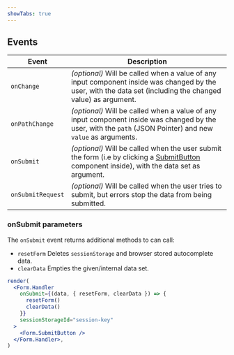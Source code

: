 ```yaml
---
showTabs: true
---
```


## Events

| Event             | Description                                                                                                                                                                                                |
| ----------------- | ---------------------------------------------------------------------------------------------------------------------------------------------------------------------------------------------------------- |
| `onChange`        | _(optional)_ Will be called when a value of any input component inside was changed by the user, with the data set (including the changed value) as argument.                                               |
| `onPathChange`    | _(optional)_ Will be called when a value of any input component inside was changed by the user, with the `path` (JSON Pointer) and new `value` as arguments.                                               |
| `onSubmit`        | _(optional)_ Will be called when the user submit the form (i.e by clicking a [SubmitButton](/uilib/extensions/forms/extended-features/Form/SubmitButton) component inside), with the data set as argument. |
| `onSubmitRequest` | _(optional)_ Will be called when the user tries to submit, but errors stop the data from being submitted.                                                                                                  |

### onSubmit parameters

The `onSubmit` event returns additional methods to can call:

- `resetForm` Deletes `sessionStorage` and browser stored autocomplete data.
- `clearData` Empties the given/internal data set.

```jsx
render(
  <Form.Handler
    onSubmit={(data, { resetForm, clearData }) => {
      resetForm()
      clearData()
    }}
    sessionStorageId="session-key"
  >
    <Form.SubmitButton />
  </Form.Handler>,
)
```
